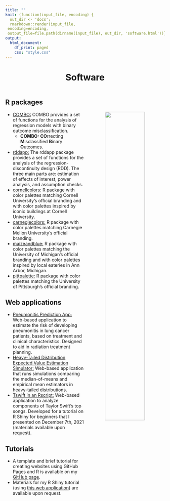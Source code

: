 ```yaml
---
title: ""
knit: (function(input_file, encoding) {
  out_dir <- 'docs';
  rmarkdown::render(input_file,
 encoding=encoding,
 output_file=file.path(dirname(input_file), out_dir, 'software.html'))})
output:
  html_document:
    df_print: paged
    css: "style.css"
---
```


<center> <h1>Software</h1> </center>

</div>
<div style="margin-bottom:20px;">
</div>

<p style="text-align: center;">
<span style="text-align: center; display: inline-block; color: red" class="fa fa-4x fa-laptop" aria-hidden="true"></span>
<span class="my-text"></span>
</p>

</div>
<div style="margin-bottom:20px;">
</div>


## R packages

<center>
<img align="right" src="hex_stickers.png" style="width:50%">
</center>

- [COMBO:](https://kimberlywebb.github.io/COMBO/) COMBO provides a set of functions for the analysis of regression models with binary outcome misclassification. 
  - **COMBO:** **CO**rrecting **M**isclassified **B**inary **O**utcomes.
- [rddapp:](https://www.felixthoemmes.com/rddapp/) The rddapp package provides a set of functions for the analysis of the regression-discontinuity design (RDD). The three main parts are: estimation of effects of interest, power analysis, and assumption checks.
- [cornellcolors:](https://github.com/kimberlywebb/cornellcolors) R package with color palettes matching Cornell University's official branding and with color palettes inspired by iconic buildings at Cornell University.
- [carnegiecolors:](https://github.com/kimberlywebb/carnegiecolors) R package with color palettes matching Carnegie Mellon University's official branding.
- [maizeandblue:](https://github.com/kimberlywebb/maizeandblue) R package with color palettes matching the University of Michigan's official branding and with color palettes inspired by local eateries in Ann Arbor, Michigan.
- [pittpalette:](https://github.com/kimberlywebb/pittpalette) R package with color palettes matching the University of Pittsburgh's official branding.

## Web applications

- [Pneumonitis Prediction App:](https://ppa.mroqc.org/) Web-based application to estimate the risk of developing pneumonitis in lung cancer patients, based on treatment and clinical characteristics. Designed to aid in radiation treatment planning.
- [Heavy-Tailed Distribution Expected Value Estimation Simulator:](https://kimhochstedler.shinyapps.io/heavytails/) Web-based application that runs simulations comparing the median-of-means and empirical mean estimators in heavy-tailed distributions.
- [Tswift in an Rscript:](https://kimhochstedler.shinyapps.io/tswizzle/) Web-based application to analyze components of Taylor Swift's top songs. Developed for a tutorial on R Shiny for beginners that I presented on December 7th, 2021 (materials available upon request).

## Tutorials

- A template and brief tutorial for creating websites using GitHub Pages and R is available on my [GitHub page](https://github.com/kimberlywebb/website_template).
- Materials for my R Shiny tutorial (using [this web application](https://kimhochstedler.shinyapps.io/tswizzle/)) are available upon request.
